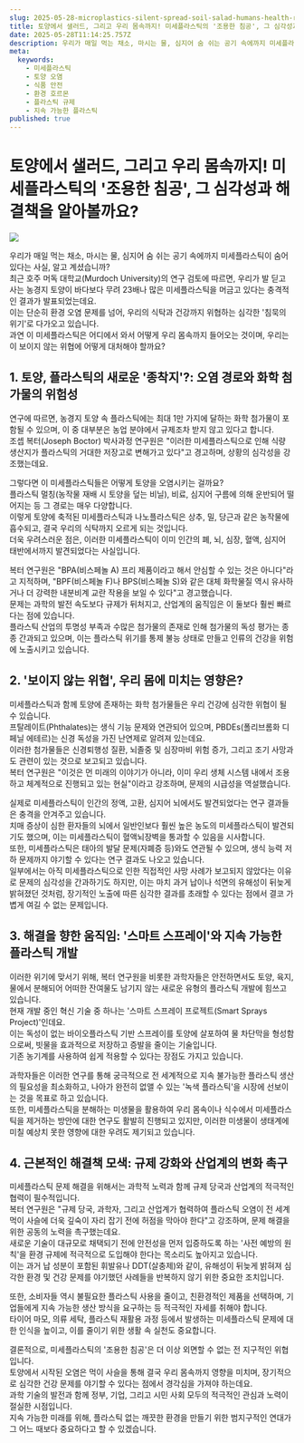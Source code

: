 ```yaml
---
slug: 2025-05-28-microplastics-silent-spread-soil-salad-humans-health-risks-solutions
title: 토양에서 샐러드, 그리고 우리 몸속까지! 미세플라스틱의 '조용한 침공', 그 심각성과 해결책을 알아볼까요?
date: 2025-05-28T11:14:25.757Z
description: 우리가 매일 먹는 채소, 마시는 물, 심지어 숨 쉬는 공기 속에까지 미세플라스틱이 숨어있다는 사실, 알고 계셨습니까?
meta:
  keywords:
    - 미세플라스틱
    - 토양 오염
    - 식품 안전
    - 환경 호르몬
    - 플라스틱 규제
    - 지속 가능한 플라스틱
published: true
---
```


# 토양에서 샐러드, 그리고 우리 몸속까지! 미세플라스틱의 '조용한 침공', 그 심각성과 해결책을 알아볼까요?

![](https://blogger.googleusercontent.com/img/a/AVvXsEgQOh9zQVWezqBFI49qgSIFks7XYtinlSs3khXHOfNAhuzI_ImO9MznlMTfUVPM7s9F1qciAu-ZBz1iGPpwBy9Oc5PWNykvl7sjIuUfU3wZSZ_MT6sdaj9Ny25nrBKjcJBg8Qxs2O-ZVqM6c-DyBsXAiiveZXiOhrtJBfzEczS3InmXR9TWRZbrCoTlszw)

우리가 매일 먹는 채소, 마시는 물, 심지어 숨 쉬는 공기 속에까지 미세플라스틱이 숨어있다는 사실, 알고 계셨습니까?<br /> 최근 호주 머독 대학교(Murdoch University)의 연구 검토에 따르면, 우리가 발 딛고 사는 농경지 토양이 바다보다 무려 23배나 많은 미세플라스틱을 머금고 있다는 충격적인 결과가 발표되었는데요.<br /> 이는 단순히 환경 오염 문제를 넘어, 우리의 식탁과 건강까지 위협하는 심각한 '침묵의 위기'로 다가오고 있습니다.<br /> 과연 이 미세플라스틱은 어디에서 와서 어떻게 우리 몸속까지 들어오는 것이며, 우리는 이 보이지 않는 위협에 어떻게 대처해야 할까요?<br />

## 1. 토양, 플라스틱의 새로운 '종착지'?: 오염 경로와 화학 첨가물의 위험성

연구에 따르면, 농경지 토양 속 플라스틱에는 최대 1만 가지에 달하는 화학 첨가물이 포함될 수 있으며, 이 중 대부분은 농업 분야에서 규제조차 받지 않고 있다고 합니다.<br /> 조셉 복터(Joseph Boctor) 박사과정 연구원은 "이러한 미세플라스틱으로 인해 식량 생산지가 플라스틱의 거대한 저장고로 변해가고 있다"고 경고하며, 상황의 심각성을 강조했는데요.<br />

그렇다면 이 미세플라스틱들은 어떻게 토양을 오염시키는 걸까요?<br /> 플라스틱 멀칭(농작물 재배 시 토양을 덮는 비닐), 비료, 심지어 구름에 의해 운반되어 떨어지는 등 그 경로는 매우 다양합니다.<br /> 이렇게 토양에 축적된 미세플라스틱과 나노플라스틱은 상추, 밀, 당근과 같은 농작물에 흡수되고, 결국 우리의 식탁까지 오르게 되는 것입니다.<br /> 더욱 우려스러운 점은, 이러한 미세플라스틱이 이미 인간의 폐, 뇌, 심장, 혈액, 심지어 태반에서까지 발견되었다는 사실입니다.<br />

복터 연구원은 "BPA(비스페놀 A) 프리 제품이라고 해서 안심할 수 있는 것은 아니다"라고 지적하며, "BPF(비스페놀 F)나 BPS(비스페놀 S)와 같은 대체 화학물질 역시 유사하거나 더 강력한 내분비계 교란 작용을 보일 수 있다"고 경고했습니다.<br /> 문제는 과학의 발전 속도보다 규제가 뒤처지고, 산업계의 움직임은 이 둘보다 훨씬 빠르다는 점에 있습니다.<br /> 플라스틱 산업의 투명성 부족과 수많은 첨가물의 존재로 인해 첨가물의 독성 평가는 종종 간과되고 있으며, 이는 플라스틱 위기를 통제 불능 상태로 만들고 인류의 건강을 위험에 노출시키고 있습니다.<br />

## 2. '보이지 않는 위협', 우리 몸에 미치는 영향은?

미세플라스틱과 함께 토양에 존재하는 화학 첨가물들은 우리 건강에 심각한 위협이 될 수 있습니다.<br /> 프탈레이트(Phthalates)는 생식 기능 문제와 연관되어 있으며, PBDEs(폴리브롬화 디페닐 에테르)는 신경 독성을 가진 난연제로 알려져 있는데요.<br /> 이러한 첨가물들은 신경퇴행성 질환, 뇌졸중 및 심장마비 위험 증가, 그리고 조기 사망과도 관련이 있는 것으로 보고되고 있습니다.<br /> 복터 연구원은 "이것은 먼 미래의 이야기가 아니라, 이미 우리 생체 시스템 내에서 조용하고 체계적으로 진행되고 있는 현실"이라고 강조하며, 문제의 시급성을 역설했습니다.<br />

실제로 미세플라스틱이 인간의 정액, 고환, 심지어 뇌에서도 발견되었다는 연구 결과들은 충격을 안겨주고 있습니다.<br /> 치매 증상이 심한 환자들의 뇌에서 일반인보다 훨씬 높은 농도의 미세플라스틱이 발견되기도 했으며, 이는 미세플라스틱이 혈액뇌장벽을 통과할 수 있음을 시사합니다.<br /> 또한, 미세플라스틱은 태아의 발달 문제(자폐증 등)와도 연관될 수 있으며, 생식 능력 저하 문제까지 야기할 수 있다는 연구 결과도 나오고 있습니다.<br /> 일부에서는 아직 미세플라스틱으로 인한 직접적인 사망 사례가 보고되지 않았다는 이유로 문제의 심각성을 간과하기도 하지만, 이는 마치 과거 납이나 석면의 유해성이 뒤늦게 밝혀졌던 것처럼, 장기적인 노출에 따른 심각한 결과를 초래할 수 있다는 점에서 결코 가볍게 여길 수 없는 문제입니다.<br />

## 3. 해결을 향한 움직임: '스마트 스프레이'와 지속 가능한 플라스틱 개발

이러한 위기에 맞서기 위해, 복터 연구원을 비롯한 과학자들은 안전하면서도 토양, 육지, 물에서 분해되어 어떠한 잔여물도 남기지 않는 새로운 유형의 플라스틱 개발에 힘쓰고 있습니다.<br /> 현재 개발 중인 혁신 기술 중 하나는 '스마트 스프레이 프로젝트(Smart Sprays Project)'인데요.<br /> 이는 독성이 없는 바이오플라스틱 기반 스프레이를 토양에 살포하여 물 차단막을 형성함으로써, 빗물을 효과적으로 저장하고 증발을 줄이는 기술입니다.<br /> 기존 농기계를 사용하여 쉽게 적용할 수 있다는 장점도 가지고 있습니다.<br />

과학자들은 이러한 연구를 통해 궁극적으로 전 세계적으로 지속 불가능한 플라스틱 생산의 필요성을 최소화하고, 나아가 완전히 없앨 수 있는 '녹색 플라스틱'을 시장에 선보이는 것을 목표로 하고 있습니다.<br /> 또한, 미세플라스틱을 분해하는 미생물을 활용하여 우리 몸속이나 식수에서 미세플라스틱을 제거하는 방안에 대한 연구도 활발히 진행되고 있지만, 이러한 미생물이 생태계에 미칠 예상치 못한 영향에 대한 우려도 제기되고 있습니다.<br />

## 4. 근본적인 해결책 모색: 규제 강화와 산업계의 변화 촉구

미세플라스틱 문제 해결을 위해서는 과학적 노력과 함께 규제 당국과 산업계의 적극적인 협력이 필수적입니다.<br /> 복터 연구원은 "규제 당국, 과학자, 그리고 산업계가 협력하여 플라스틱 오염이 전 세계 먹이 사슬에 더욱 깊숙이 자리 잡기 전에 허점을 막아야 한다"고 강조하며, 문제 해결을 위한 공동의 노력을 촉구했는데요.<br /> 새로운 기술이 대규모로 채택되기 전에 안전성을 먼저 입증하도록 하는 '사전 예방의 원칙'을 환경 규제에 적극적으로 도입해야 한다는 목소리도 높아지고 있습니다.<br /> 이는 과거 납 성분이 포함된 휘발유나 DDT(살충제)와 같이, 유해성이 뒤늦게 밝혀져 심각한 환경 및 건강 문제를 야기했던 사례들을 반복하지 않기 위한 중요한 조치입니다.<br />

또한, 소비자들 역시 불필요한 플라스틱 사용을 줄이고, 친환경적인 제품을 선택하며, 기업들에게 지속 가능한 생산 방식을 요구하는 등 적극적인 자세를 취해야 합니다.<br /> 타이어 마모, 의류 세탁, 플라스틱 재활용 과정 등에서 발생하는 미세플라스틱 문제에 대한 인식을 높이고, 이를 줄이기 위한 생활 속 실천도 중요합니다.<br />

결론적으로, 미세플라스틱의 '조용한 침공'은 더 이상 외면할 수 없는 전 지구적인 위협입니다.<br /> 토양에서 시작된 오염은 먹이 사슬을 통해 결국 우리 몸속까지 영향을 미치며, 장기적으로 심각한 건강 문제를 야기할 수 있다는 점에서 경각심을 가져야 하는데요.<br /> 과학 기술의 발전과 함께 정부, 기업, 그리고 시민 사회 모두의 적극적인 관심과 노력이 절실한 시점입니다.<br /> 지속 가능한 미래를 위해, 플라스틱 없는 깨끗한 환경을 만들기 위한 범지구적인 연대가 그 어느 때보다 중요하다고 할 수 있겠습니다.<br />

